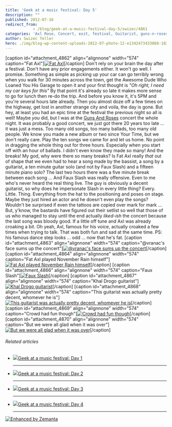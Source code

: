```yaml
---
title: 'Geek at a music festival: Day 5'
description: ""
published: 2012-07-16
redirect_from: 
            - /blog/geek-at-a-music-festival-day-5/swizec/4861
categories: 'Axl Rose, Concert, exit, festival, Guitarist, guns-n-roses, Slash, Travel + Events, Uncategorized'
author: Swizec Teller
hero: ./img/blog-wp-content-uploads-2012-07-photo-12-e1342473433868-1024x764.jpg
---
```

\[caption id="attachment_4862" align="alignnone" width="574" caption="Fat Axl"][![Fat Axl](./img/blog-wp-content-uploads-2012-07-photo-12-e1342473433868-1024x764.jpg "Fat Axl")](http://swizec.com/blog/wp-content/uploads/2012/07/photo-12.jpeg)\[/caption] Don't rely on your brain the day after a festival. Don't have any prior engagements either. It won't go well. I promise. Something as simple as picking up your car can go terribly wrong when you walk for 30 minutes across the town, get the Awesome Dude Who Loaned You His Garage to open it and your first thought is _"Oh right, I need my car keys for this"_ By that point it's already so late it makes more sense to go for lunch then re-do the trip. And before you know it, it's 5PM and you're several hours late already. Then you almost doze off a few times on the highway, get lost in another strange city and voila, the day is gone. But hey, at least you had an epic time at the festival the previous night so all is well! Maybe _you_ did, but I was at the [Guns And Roses](http://gunsnroses.com "Guns N' Roses") concert the whole night. It was probably a good concert, we just got there 20 years too late ... it was just a mess. Too many old songs, too many ballads, too many old people. We know you made a new album or two since Your Time, but we don't really care. Play the ten songs we came for and let us home. No point in dragging the whole thing out for three hours. Especially when you start off with an hour of ballads. I didn't even know they made so many! And the breaks! My god, why were there so many breaks? Is Fat Axl really _that_ out of shape that we even had to hear a song made by the bassist, a song by a guitarist, a ten minute guitar solo (and not by Faux Slash) and a fifteen minute piano solo? The last two hours there was a five minute break between each song ... And Faux Slash was really offensive. Even to me who's never heard the real thing live. The guy is obviously a decent guitarist, so why does he impersonate Slash in every little thing? Every. Little. Thing. Everything from the hat to the positioning and poses on stage. Maybe they just hired an actor and he doesn't even play the songs? Wouldn't be surprised if even the tattoos are copied over mark for mark ... But, y'know, the bastards have figured out their setlist so well that those of us who managed to stay until the end actually _liked-ish_ the concert because the last song was bloody good. If a little off tune and Axl was already croaking a bit. Oh yeah, Axl, famous for his voice, actually croaked a few times when trying to talk. That was both fun and sad at the same time. PS: his famous dance step looks ... odd ... now that he's fat. \[caption id="attachment_4863" align="alignnone" width="574" caption="@vranac's face sums up the concert"][![@vranac's face sums up the concert](./img/blog-wp-content-uploads-2012-07-photo-42-e1342473520987-1024x764.jpg "@vranac's face sums up the concert")](http://swizec.com/blog/wp-content/uploads/2012/07/photo-42.jpeg)\[/caption] \[caption id="attachment_4864" align="alignnone" width="574" caption="Fat Axl played November Rain himself"][![Fat Axl played November Rain himself](./img/blog-wp-content-uploads-2012-07-photo-61-e1342473595626-1024x764.jpg "Fat Axl played November Rain himself")](http://swizec.com/blog/wp-content/uploads/2012/07/photo-61.jpeg)\[/caption] \[caption id="attachment_4866" align="alignnone" width="574" caption="Faux Slash"][![Faux Slash](./img/blog-wp-content-uploads-2012-07-photo-22-e1342473749555-1024x764.jpg "Faux Slash")](http://swizec.com/blog/wp-content/uploads/2012/07/photo-22.jpeg)\[/caption] \[caption id="attachment_4867" align="alignnone" width="574" caption="Khal Drogo guitarist"][![Khal Drogo guitarist](./img/blog-wp-content-uploads-2012-07-photo4-e1342473839169.jpg "Khal Drogo guitarist")](http://swizec.com/blog/wp-content/uploads/2012/07/photo4.jpeg)\[/caption] \[caption id="attachment_4868" align="alignnone" width="574" caption="This guitarist was actually pretty decent, whomever he is"][![This guitarist was actually pretty decent, whomever he is](./img/blog-wp-content-uploads-2012-07-photo-33-e1342474026158.jpg "This guitarist was actually pretty decent, whomever he is")](http://swizec.com/blog/wp-content/uploads/2012/07/photo-33.jpeg)\[/caption] \[caption id="attachment_4869" align="alignnone" width="574" caption="Crowd had fun though"][![Crowd had fun though](./img/blog-wp-content-uploads-2012-07-photo-51-e1342474564398.jpg "Crowd had fun though")](http://swizec.com/blog/wp-content/uploads/2012/07/photo-51.jpeg)\[/caption] \[caption id="attachment_4870" align="alignnone" width="574" caption="But we were all glad when it was over"][![But we were all glad when it was over](./img/blog-wp-content-uploads-2012-07-photo-7-1024x764.jpg "But we were all glad when it was over")](http://swizec.com/blog/wp-content/uploads/2012/07/photo-7-e1342474339609.jpeg)\[/caption]

###### Related articles

- [![](http://i.zemanta.com/100106846_80_80.jpg)](http://swizec.com/blog/geek-at-a-music-festival-day-1/swizec/4825)[Geek at a music festival: Day 1](http://swizec.com/blog/geek-at-a-music-festival-day-1/swizec/4825)

  * * *

- [![](http://i.zemanta.com/100305583_80_80.jpg)](http://swizec.com/blog/geek-at-a-music-festival-day-2/swizec/4830)[Geek at a music festival: Day 2](http://swizec.com/blog/geek-at-a-music-festival-day-2/swizec/4830)

  * * *

- [![](http://i.zemanta.com/100568602_80_80.jpg)](http://swizec.com/blog/geek-at-a-music-festival-day-3/swizec/4838)[Geek at a music festival: Day 3](http://swizec.com/blog/geek-at-a-music-festival-day-3/swizec/4838)

  * * *

- [![](http://i.zemanta.com/100693979_80_80.jpg)](http://swizec.com/blog/geek-at-a-music-festival-day-4/swizec/4850)[Geek at a music festival: Day 4](http://swizec.com/blog/geek-at-a-music-festival-day-4/swizec/4850)

  * * *

[![Enhanced by Zemanta](http://img.zemanta.com/zemified_e.png?x-id=51b99ab0-7c7c-4e0c-a525-9c271cc5e298)](http://www.zemanta.com/?px "Enhanced by Zemanta")